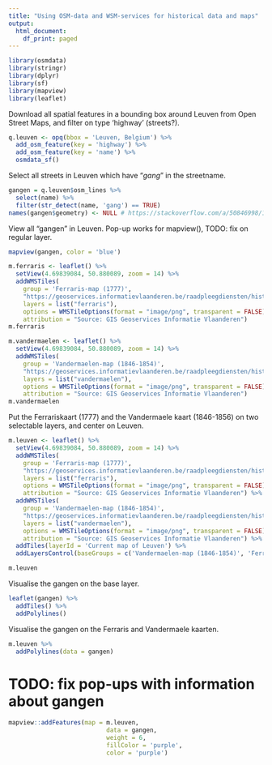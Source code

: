 ```yaml
---
title: "Using OSM-data and WSM-services for historical data and maps"
output:
  html_document:
    df_print: paged
---
```



```r
library(osmdata)
library(stringr)
library(dplyr)
library(sf)
library(mapview)
library(leaflet)
```

Download all spatial features in a bounding box around Leuven from Open Street Maps, and filter on type 'highway' (streets?).

```r
q.leuven <- opq(bbox = 'Leuven, Belgium') %>%
  add_osm_feature(key = 'highway') %>%
  add_osm_feature(key = 'name') %>%
  osmdata_sf()
```

Select all streets in Leuven which have "*gang*" in the streetname. 

```r
gangen = q.leuven$osm_lines %>%
  select(name) %>%
  filter(str_detect(name, 'gang') == TRUE)
names(gangen$geometry) <- NULL # https://stackoverflow.com/a/50846998/125085
```

View all "gangen" in Leuven. Pop-up works for mapview(), TODO: fix on regular layer.

```r
mapview(gangen, color = 'blue')
```

```r
m.ferraris <- leaflet() %>% 
  setView(4.69839084, 50.880089, zoom = 14) %>%
  addWMSTiles(
    group = 'Ferraris-map (1777)',
    "https://geoservices.informatievlaanderen.be/raadpleegdiensten/histcart/wms",
    layers = list("ferraris"),
    options = WMSTileOptions(format = "image/png", transparent = FALSE),
    attribution = "Source: GIS Geoservices Informatie Vlaanderen")
m.ferraris
```


```r
m.vandermaelen <- leaflet() %>% 
  setView(4.69839084, 50.880089, zoom = 14) %>%
  addWMSTiles(
    group = 'Vandermaelen-map (1846-1854)',
    "https://geoservices.informatievlaanderen.be/raadpleegdiensten/histcart/wms",
    layers = list("vandermaelen"),
    options = WMSTileOptions(format = "image/png", transparent = FALSE),
    attribution = "Source: GIS Geoservices Informatie Vlaanderen")
m.vandermaelen
```

Put the Ferrariskaart (1777) and the Vandermaele kaart (1846-1856) on two selectable layers, and center on Leuven.

```r
m.leuven <- leaflet() %>% 
  setView(4.69839084, 50.880089, zoom = 14) %>%
  addWMSTiles(
    group = 'Ferraris-map (1777)',
    "https://geoservices.informatievlaanderen.be/raadpleegdiensten/histcart/wms",
    layers = list("ferraris"),
    options = WMSTileOptions(format = "image/png", transparent = FALSE),
    attribution = "Source: GIS Geoservices Informatie Vlaanderen") %>%
  addWMSTiles(
    group = 'Vandermaelen-map (1846-1854)',
    "https://geoservices.informatievlaanderen.be/raadpleegdiensten/histcart/wms",
    layers = list("vandermaelen"),
    options = WMSTileOptions(format = "image/png", transparent = FALSE),
    attribution = "Source: GIS Geoservices Informatie Vlaanderen") %>%
  addTiles(layerId = 'Current map of Leuven') %>%
  addLayersControl(baseGroups = c('Vandermaelen-map (1846-1854)', 'Ferraris-map (1777)', 'Current map of Leuven'))
```

```r
m.leuven
```

Visualise the gangen on the base layer.

```r
leaflet(gangen) %>%
  addTiles() %>%
  addPolylines()
```

Visualise the gangen on the Ferraris and Vandermaele kaarten.

```r
m.leuven %>%
  addPolylines(data = gangen)

```

# TODO: fix pop-ups with information about gangen

```r
mapview::addFeatures(map = m.leuven, 
                           data = gangen, 
                           weight = 6, 
                           fillColor = 'purple', 
                           color = 'purple')
```
